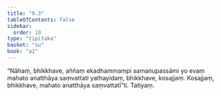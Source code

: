 ```yaml
---
title: "9.3"
tableOfContents: false
sidebar:
  order: 10
type: "tipitaka"
basket: "su"
book: "a1"
---
```



<DynamicBreadcrumb />

<Division number="84" book="a1">

<Paragraph number="177" book="a1">
“Nāhaṃ, bhikkhave, aññaṃ ekadhammampi samanupassāmi yo evaṃ mahato anatthāya saṃvattati yathayidaṃ, bhikkhave, kosajjaṃ. Kosajjaṃ, bhikkhave, mahato anatthāya saṃvattatī”ti.

</Paragraph>
</Division>

<Paragraph number="178" type="center" book="a1">
Tatiyaṃ.
</Paragraph>
